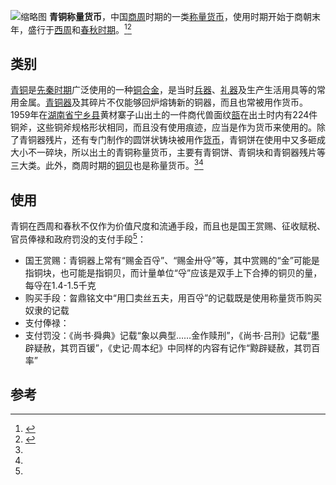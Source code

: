 [[File:Three_Bronze_Pieces.jpg|缩略图]]
'''青铜称量货币'''，中国[[商朝|商]][[周朝|周]]时期的一类[[称量货币|称量货币]]，使用时期开始于商朝末年，盛行于[[西周|西周]]和[[春秋时期|春秋时期]]。<ref name=dcd>{{cite book |author=[[朱活|朱活]]主编 |title=[[中国钱币大辞典|中国钱币大辞典]]·先秦编 |year=1995 |publisher=中华书局 |location=北京 |isbn=9787101012415 |page=20-21}}</ref><ref name=daxi>{{cite book |author=汪庆正主编 |title=[[中国历代货币大系|中国历代货币大系]]·先秦货币 |year=1988 |publisher=上海人民出版社 |location=上海 |isbn=7-208-00309-2 |page=11}}</ref>

== 类别 ==
[[青铜|青铜]]是[[先秦时期|先秦时期]]广泛使用的一种[[铜合金|铜合金]]，是当时[[兵器|兵器]]、[[礼器|礼器]]及生产生活用具等的常用金属。[[中国青铜器|青铜器]]及其碎片不仅能够回炉熔铸新的铜器，而且也常被用作货币。1959年在[[湖南省|湖南省]][[宁乡县|宁乡县]]黄材寨子山出土的一件商代兽面纹[[瓿|瓿]]在出土时内有224件铜斧，这些铜斧规格形状相同，而且没有使用痕迹，应当是作为货币来使用的。除了青铜器残片，还有专门制作的圆饼状铸块被用作[[货币|货币]]，青铜饼在使用中又多砸成大小不一碎块，所以出土的青铜称量货币，主要有青铜饼、青铜块和青铜器残片等三大类。此外，商周时期的[[铜贝|铜贝]]也是称量货币。<ref name=daxi/><ref name=dcd/>

== 使用 ==
青铜在西周和春秋不仅作为价值尺度和流通手段，而且也是国王赏赐、征收赋税、官员俸禄和政府罚没的支付手段<ref name=daxi/>：
* 国王赏赐：青铜器上常有“赐金百寽”、“赐金卅寽”等，其中赏赐的“金”可能是指铜块，也可能是指铜贝，而计量单位“寽”应该是双手上下合捧的铜贝的量，每寽在1.4-1.5千克
* 购买手段：曶鼎铭文中“用囗卖丝五夫，用百寽”的记载既是使用称量货币购买奴隶的记载
* 支付俸禄：
* 支付罚没：《尚书·舜典》记载“象以典型……金作赎刑”，《尚书·吕刑》记载“墨辟疑赦，其罚百锾”，《史记·周本纪》中同样的内容有记作“黥辟疑赦，其罚百率”

== 参考 ==
{{reflist}}

{{先秦货币|cat|Z}}